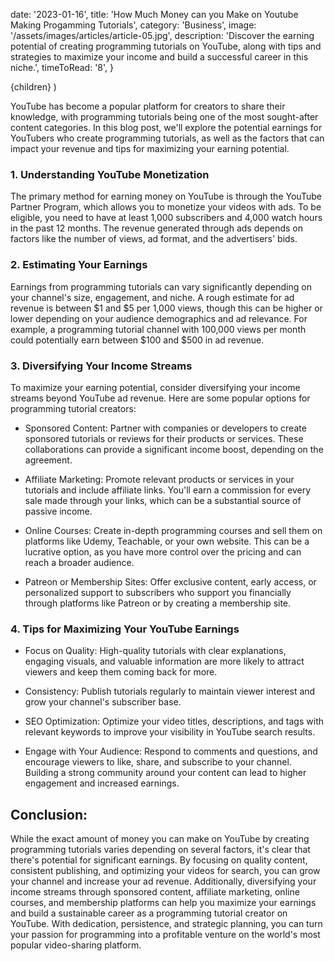   date: '2023-01-16',
  title: 'How Much Money can you Make on Youtube Making Progamming Tutorials',
  category: 'Business',
  image: '/assets/images/articles/article-05.jpg',
  description:
    'Discover the earning potential of creating programming tutorials on YouTube, along with tips and strategies to maximize your income and build a successful career in this niche.',
  timeToRead: '8',
}

  <ArticleLayout meta={meta}>{children}</ArticleLayout>
)

YouTube has become a popular platform for creators to share their knowledge, with programming tutorials being one of the most sought-after content categories. In this blog post, we'll explore the potential earnings for YouTubers who create programming tutorials, as well as the factors that can impact your revenue and tips for maximizing your earning potential.

### 1. Understanding YouTube Monetization

The primary method for earning money on YouTube is through the YouTube Partner Program, which allows you to monetize your videos with ads. To be eligible, you need to have at least 1,000 subscribers and 4,000 watch hours in the past 12 months. The revenue generated through ads depends on factors like the number of views, ad format, and the advertisers' bids.

### 2. Estimating Your Earnings

Earnings from programming tutorials can vary significantly depending on your channel's size, engagement, and niche. A rough estimate for ad revenue is between $1 and $5 per 1,000 views, though this can be higher or lower depending on your audience demographics and ad relevance. For example, a programming tutorial channel with 100,000 views per month could potentially earn between $100 and $500 in ad revenue.

### 3. Diversifying Your Income Streams

To maximize your earning potential, consider diversifying your income streams beyond YouTube ad revenue. Here are some popular options for programming tutorial creators:

- Sponsored Content: Partner with companies or developers to create sponsored tutorials or reviews for their products or services. These collaborations can provide a significant income boost, depending on the agreement.

- Affiliate Marketing: Promote relevant products or services in your tutorials and include affiliate links. You'll earn a commission for every sale made through your links, which can be a substantial source of passive income.

- Online Courses: Create in-depth programming courses and sell them on platforms like Udemy, Teachable, or your own website. This can be a lucrative option, as you have more control over the pricing and can reach a broader audience.

- Patreon or Membership Sites: Offer exclusive content, early access, or personalized support to subscribers who support you financially through platforms like Patreon or by creating a membership site.

### 4. Tips for Maximizing Your YouTube Earnings

- Focus on Quality: High-quality tutorials with clear explanations, engaging visuals, and valuable information are more likely to attract viewers and keep them coming back for more.

- Consistency: Publish tutorials regularly to maintain viewer interest and grow your channel's subscriber base.

- SEO Optimization: Optimize your video titles, descriptions, and tags with relevant keywords to improve your visibility in YouTube search results.

- Engage with Your Audience: Respond to comments and questions, and encourage viewers to like, share, and subscribe to your channel. Building a strong community around your content can lead to higher engagement and increased earnings.

## Conclusion:

While the exact amount of money you can make on YouTube by creating programming tutorials varies depending on several factors, it's clear that there's potential for significant earnings. By focusing on quality content, consistent publishing, and optimizing your videos for search, you can grow your channel and increase your ad revenue. Additionally, diversifying your income streams through sponsored content, affiliate marketing, online courses, and membership platforms can help you maximize your earnings and build a sustainable career as a programming tutorial creator on YouTube. With dedication, persistence, and strategic planning, you can turn your passion for programming into a profitable venture on the world's most popular video-sharing platform.
